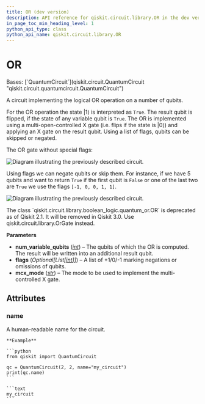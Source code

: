 ```yaml
---
title: OR (dev version)
description: API reference for qiskit.circuit.library.OR in the dev version of qiskit
in_page_toc_min_heading_level: 1
python_api_type: class
python_api_name: qiskit.circuit.library.OR
---
```


# OR

<Class id="qiskit.circuit.library.OR" isDedicatedPage={true} github="https://github.com/Qiskit/qiskit/tree/stable/2.2/qiskit/circuit/library/boolean_logic/quantum_or.py#L24-L106" signature="qiskit.circuit.library.OR(num_variable_qubits, flags=None, mcx_mode='noancilla')" modifiers="class">
  Bases: [`QuantumCircuit`](qiskit.circuit.QuantumCircuit "qiskit.circuit.quantumcircuit.QuantumCircuit")

  A circuit implementing the logical OR operation on a number of qubits.

  For the OR operation the state $|1\rangle$ is interpreted as `True`. The result qubit is flipped, if the state of any variable qubit is `True`. The OR is implemented using a multi-open-controlled X gate (i.e. flips if the state is $|0\rangle$) and applying an X gate on the result qubit. Using a list of flags, qubits can be skipped or negated.

  The OR gate without special flags:

  ![Diagram illustrating the previously described circuit.](/docs/images/api/qiskit/dev/qiskit-circuit-library-OR-1.avif)

  Using flags we can negate qubits or skip them. For instance, if we have 5 qubits and want to return `True` if the first qubit is `False` or one of the last two are `True` we use the flags `[-1, 0, 0, 1, 1]`.

  ![Diagram illustrating the previously described circuit.](/docs/images/api/qiskit/dev/qiskit-circuit-library-OR-2.avif)

  <Admonition title="Deprecated since version 2.1" type="danger">
    The class `qiskit.circuit.library.boolean_logic.quantum_or.OR` is deprecated as of Qiskit 2.1. It will be removed in Qiskit 3.0. Use qiskit.circuit.library.OrGate instead.
  </Admonition>

  **Parameters**

  *   **num\_variable\_qubits** ([*int*](https://docs.python.org/3/library/functions.html#int "(in Python v3.13)")) – The qubits of which the OR is computed. The result will be written into an additional result qubit.
  *   **flags** (*Optional\[List\[*[*int*](https://docs.python.org/3/library/functions.html#int "(in Python v3.13)")*]]*) – A list of +1/0/-1 marking negations or omissions of qubits.
  *   **mcx\_mode** ([*str*](https://docs.python.org/3/library/stdtypes.html#str "(in Python v3.13)")) – The mode to be used to implement the multi-controlled X gate.

  ## Attributes

  ### name

  <Attribute id="qiskit.circuit.library.OR.name" attributeTypeHint="str">
    A human-readable name for the circuit.

    **Example**

    ```python
    from qiskit import QuantumCircuit

    qc = QuantumCircuit(2, 2, name="my_circuit")
    print(qc.name)
    ```

    ```text
    my_circuit
    ```
  </Attribute>
</Class>

